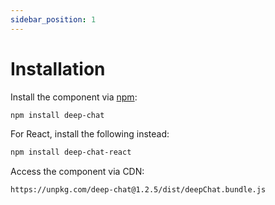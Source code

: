```yaml
---
sidebar_position: 1
---
```


# Installation

Install the component via [npm](https://www.npmjs.com/):

```bash
npm install deep-chat
```

For React, install the following instead: <br />

```bash
npm install deep-chat-react
```

Access the component via CDN:

```
https://unpkg.com/deep-chat@1.2.5/dist/deepChat.bundle.js
```
